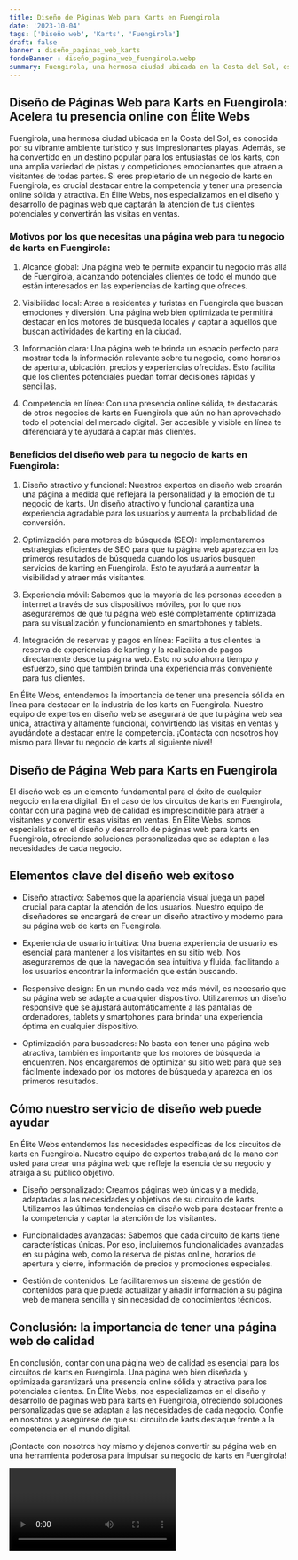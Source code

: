 ```yaml
---
title: Diseño de Páginas Web para Karts en Fuengirola
date: '2023-10-04'
tags: ['Diseño web', 'Karts', 'Fuengirola']
draft: false
banner : diseño_paginas_web_karts
fondoBanner : diseño_pagina_web_fuengirola.webp
summary: Fuengirola, una hermosa ciudad ubicada en la Costa del Sol, es conocida por su vibrante ambiente turístico y sus impresionantes playas. Además, se ha convertido en un destino popular para los entusiastas de los karts, con una amplia variedad de pistas y competiciones emocionantes que atraen a visitantes de todas partes. Si eres propietario de un negocio de karts en Fuengirola, es crucial destacar entre la competencia y tener una presencia online sólida y atractiva. En Élite Webs, nos especializamos en el diseño y desarrollo de páginas web que captarán la atención de tus clientes potenciales y convertirán las visitas en ventas.
---
```


## Diseño de Páginas Web para Karts en Fuengirola: Acelera tu presencia online con Élite Webs

Fuengirola, una hermosa ciudad ubicada en la Costa del Sol, es conocida por su vibrante ambiente turístico y sus impresionantes playas. Además, se ha convertido en un destino popular para los entusiastas de los karts, con una amplia variedad de pistas y competiciones emocionantes que atraen a visitantes de todas partes. Si eres propietario de un negocio de karts en Fuengirola, es crucial destacar entre la competencia y tener una presencia online sólida y atractiva. En Élite Webs, nos especializamos en el diseño y desarrollo de páginas web que captarán la atención de tus clientes potenciales y convertirán las visitas en ventas.

### Motivos por los que necesitas una página web para tu negocio de karts en Fuengirola:

1. Alcance global: Una página web te permite expandir tu negocio más allá de Fuengirola, alcanzando potenciales clientes de todo el mundo que están interesados en las experiencias de karting que ofreces.

2. Visibilidad local: Atrae a residentes y turistas en Fuengirola que buscan emociones y diversión. Una página web bien optimizada te permitirá destacar en los motores de búsqueda locales y captar a aquellos que buscan actividades de karting en la ciudad.

3. Información clara: Una página web te brinda un espacio perfecto para mostrar toda la información relevante sobre tu negocio, como horarios de apertura, ubicación, precios y experiencias ofrecidas. Esto facilita que los clientes potenciales puedan tomar decisiones rápidas y sencillas.

4. Competencia en línea: Con una presencia online sólida, te destacarás de otros negocios de karts en Fuengirola que aún no han aprovechado todo el potencial del mercado digital. Ser accesible y visible en línea te diferenciará y te ayudará a captar más clientes.

### Beneficios del diseño web para tu negocio de karts en Fuengirola:

1. Diseño atractivo y funcional: Nuestros expertos en diseño web crearán una página a medida que reflejará la personalidad y la emoción de tu negocio de karts. Un diseño atractivo y funcional garantiza una experiencia agradable para los usuarios y aumenta la probabilidad de conversión.

2. Optimización para motores de búsqueda (SEO): Implementaremos estrategias eficientes de SEO para que tu página web aparezca en los primeros resultados de búsqueda cuando los usuarios busquen servicios de karting en Fuengirola. Esto te ayudará a aumentar la visibilidad y atraer más visitantes.

3. Experiencia móvil: Sabemos que la mayoría de las personas acceden a internet a través de sus dispositivos móviles, por lo que nos aseguraremos de que tu página web esté completamente optimizada para su visualización y funcionamiento en smartphones y tablets.

4. Integración de reservas y pagos en línea: Facilita a tus clientes la reserva de experiencias de karting y la realización de pagos directamente desde tu página web. Esto no solo ahorra tiempo y esfuerzo, sino que también brinda una experiencia más conveniente para tus clientes.

En Élite Webs, entendemos la importancia de tener una presencia sólida en línea para destacar en la industria de los karts en Fuengirola. Nuestro equipo de expertos en diseño web se asegurará de que tu página web sea única, atractiva y altamente funcional, convirtiendo las visitas en ventas y ayudándote a destacar entre la competencia. ¡Contacta con nosotros hoy mismo para llevar tu negocio de karts al siguiente nivel!

<GifSeo />

<Cta />

## Diseño de Página Web para Karts en Fuengirola

El diseño web es un elemento fundamental para el éxito de cualquier negocio en la era digital. En el caso de los circuitos de karts en Fuengirola, contar con una página web de calidad es imprescindible para atraer a visitantes y convertir esas visitas en ventas. En Élite Webs, somos especialistas en el diseño y desarrollo de páginas web para karts en Fuengirola, ofreciendo soluciones personalizadas que se adaptan a las necesidades de cada negocio.

## Elementos clave del diseño web exitoso

- Diseño atractivo: Sabemos que la apariencia visual juega un papel crucial para captar la atención de los usuarios. Nuestro equipo de diseñadores se encargará de crear un diseño atractivo y moderno para su página web de karts en Fuengirola.

- Experiencia de usuario intuitiva: Una buena experiencia de usuario es esencial para mantener a los visitantes en su sitio web. Nos aseguraremos de que la navegación sea intuitiva y fluida, facilitando a los usuarios encontrar la información que están buscando.

- Responsive design: En un mundo cada vez más móvil, es necesario que su página web se adapte a cualquier dispositivo. Utilizaremos un diseño responsive que se ajustará automáticamente a las pantallas de ordenadores, tablets y smartphones para brindar una experiencia óptima en cualquier dispositivo.

- Optimización para buscadores: No basta con tener una página web atractiva, también es importante que los motores de búsqueda la encuentren. Nos encargaremos de optimizar su sitio web para que sea fácilmente indexado por los motores de búsqueda y aparezca en los primeros resultados.

## Cómo nuestro servicio de diseño web puede ayudar

En Élite Webs entendemos las necesidades específicas de los circuitos de karts en Fuengirola. Nuestro equipo de expertos trabajará de la mano con usted para crear una página web que refleje la esencia de su negocio y atraiga a su público objetivo.

- Diseño personalizado: Creamos páginas web únicas y a medida, adaptadas a las necesidades y objetivos de su circuito de karts. Utilizamos las últimas tendencias en diseño web para destacar frente a la competencia y captar la atención de los visitantes.

- Funcionalidades avanzadas: Sabemos que cada circuito de karts tiene características únicas. Por eso, incluiremos funcionalidades avanzadas en su página web, como la reserva de pistas online, horarios de apertura y cierre, información de precios y promociones especiales.

- Gestión de contenidos: Le facilitaremos un sistema de gestión de contenidos para que pueda actualizar y añadir información a su página web de manera sencilla y sin necesidad de conocimientos técnicos.

## Conclusión: la importancia de tener una página web de calidad

En conclusión, contar con una página web de calidad es esencial para los circuitos de karts en Fuengirola. Una página web bien diseñada y optimizada garantizará una presencia online sólida y atractiva para los potenciales clientes. En Élite Webs, nos especializamos en el diseño y desarrollo de páginas web para karts en Fuengirola, ofreciendo soluciones personalizadas que se adaptan a las necesidades de cada negocio. Confíe en nosotros y asegúrese de que su circuito de karts destaque frente a la competencia en el mundo digital.

¡Contacte con nosotros hoy mismo y déjenos convertir su página web en una herramienta poderosa para impulsar su negocio de karts en Fuengirola!

<Video />

<CtaBot job='Karts' city='Fuengirola'/>

<Gmaps query='Fuengirola+españa+maps' />